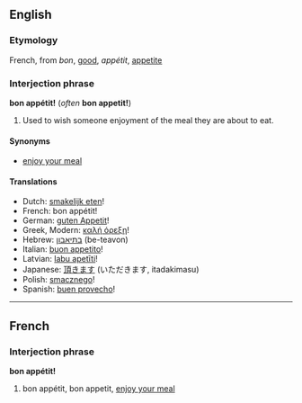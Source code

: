 ==English==
===Etymology===
French, from ''bon'', [[good]], ''appétit'', [[appetite]]

===Interjection phrase===
'''bon appétit!''' (''often'' '''bon appetit!''')

#Used to wish someone enjoyment of the meal they are about to eat.

====Synonyms====
*[[enjoy your meal]]

====Translations====
*Dutch: [[smakelijk eten]]!
*French: bon appétit!
*German: [[guten Appetit]]!
*Greek, Modern: [[καλή όρεξη]]!
*Hebrew: [[בתיאבון]] (be-teavon)
*Italian: [[buon appetito]]!
*Latvian: [[labu apetīti]]!
*Japanese: [[頂きます]] (いただきます, itadakimasu)
*Polish: [[smacznego]]!
*Spanish: [[buen provecho]]!

----

==French==
===Interjection phrase===
'''bon appétit!'''

#bon appétit, bon appetit, [[enjoy your meal]]